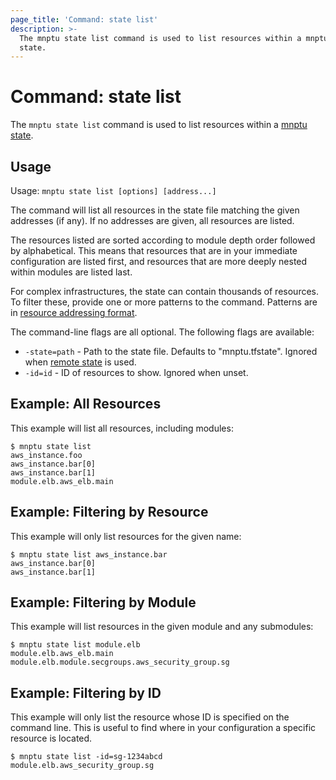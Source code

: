 ```yaml
---
page_title: 'Command: state list'
description: >-
  The mnptu state list command is used to list resources within a mnptu
  state.
---
```


# Command: state list

The `mnptu state list` command is used to list resources within a
[mnptu state](/mnptu/language/state).

## Usage

Usage: `mnptu state list [options] [address...]`

The command will list all resources in the state file matching the given
addresses (if any). If no addresses are given, all resources are listed.

The resources listed are sorted according to module depth order followed
by alphabetical. This means that resources that are in your immediate
configuration are listed first, and resources that are more deeply nested
within modules are listed last.

For complex infrastructures, the state can contain thousands of resources.
To filter these, provide one or more patterns to the command. Patterns are
in [resource addressing format](/mnptu/cli/state/resource-addressing).

The command-line flags are all optional. The following flags are available:

* `-state=path` - Path to the state file. Defaults to "mnptu.tfstate".
  Ignored when [remote state](/mnptu/language/state/remote) is used.
* `-id=id` - ID of resources to show. Ignored when unset.

## Example: All Resources

This example will list all resources, including modules:

```
$ mnptu state list
aws_instance.foo
aws_instance.bar[0]
aws_instance.bar[1]
module.elb.aws_elb.main
```

## Example: Filtering by Resource

This example will only list resources for the given name:

```
$ mnptu state list aws_instance.bar
aws_instance.bar[0]
aws_instance.bar[1]
```

## Example: Filtering by Module

This example will list resources in the given module and any submodules:

```
$ mnptu state list module.elb
module.elb.aws_elb.main
module.elb.module.secgroups.aws_security_group.sg
```

## Example: Filtering by ID

This example will only list the resource whose ID is specified on the
command line. This is useful to find where in your configuration a
specific resource is located.

```
$ mnptu state list -id=sg-1234abcd
module.elb.aws_security_group.sg
```
